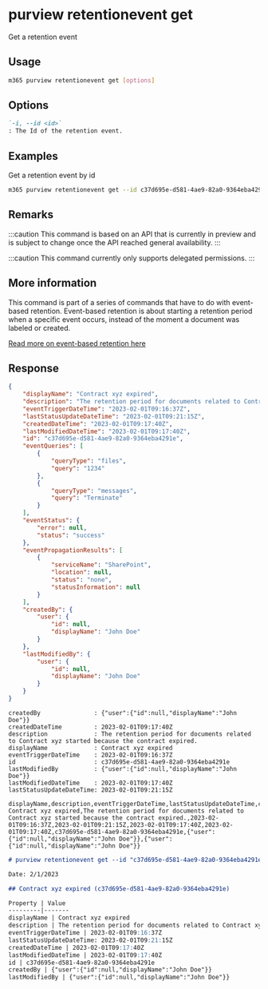 
# purview retentionevent get

Get a retention event

## Usage

```sh
m365 purview retentionevent get [options]
```

## Options

```md defintion-list
`-i, --id <id>`
: The Id of the retention event.
```

<Global />

## Examples

Get a retention event by id

```sh
m365 purview retentionevent get --id c37d695e-d581-4ae9-82a0-9364eba4291e
```

## Remarks

:::caution
This command is based on an API that is currently in preview and is subject to change once the API reached general availability.
:::

:::caution
This command currently only supports delegated permissions.
:::

## More information

This command is part of a series of commands that have to do with event-based retention. Event-based retention is about starting a retention period when a specific event occurs, instead of the moment a document was labeled or created.

[Read more on event-based retention here](https://learn.microsoft.com/en-us/microsoft-365/compliance/event-driven-retention?view=o365-worldwide)


## Response

<Tabs>
  <TabItem value="json" label="JSON">

  ```json
  {
      "displayName": "Contract xyz expired",
      "description": "The retention period for documents related to Contract xyz started because the contract expired.",
      "eventTriggerDateTime": "2023-02-01T09:16:37Z",
      "lastStatusUpdateDateTime": "2023-02-01T09:21:15Z",
      "createdDateTime": "2023-02-01T09:17:40Z",
      "lastModifiedDateTime": "2023-02-01T09:17:40Z",
      "id": "c37d695e-d581-4ae9-82a0-9364eba4291e",
      "eventQueries": [
          {
              "queryType": "files",
              "query": "1234"
          },
          {
              "queryType": "messages",
              "query": "Terminate"
          }
      ],
      "eventStatus": {
          "error": null,
          "status": "success"
      },
      "eventPropagationResults": [
          {
              "serviceName": "SharePoint",
              "location": null,
              "status": "none",
              "statusInformation": null
          }
      ],
      "createdBy": {
          "user": {
              "id": null,
              "displayName": "John Doe"
          }
      },
      "lastModifiedBy": {
          "user": {
              "id": null,
              "displayName": "John Doe"
          }
      }
  }
  ```

  </TabItem>
  <TabItem value="text" label="Text">

  ```text
  createdBy               : {"user":{"id":null,"displayName":"John Doe"}}
  createdDateTime         : 2023-02-01T09:17:40Z
  description             : The retention period for documents related to Contract xyz started because the contract expired.
  displayName             : Contract xyz expired    
  eventTriggerDateTime    : 2023-02-01T09:16:37Z
  id                      : c37d695e-d581-4ae9-82a0-9364eba4291e
  lastModifiedBy          : {"user":{"id":null,"displayName":"John Doe"}}
  lastModifiedDateTime    : 2023-02-01T09:17:40Z
  lastStatusUpdateDateTime: 2023-02-01T09:21:15Z    
  ```

  </TabItem>
  <TabItem value="csv" label="CSV">

  ```csv
  displayName,description,eventTriggerDateTime,lastStatusUpdateDateTime,createdDateTime,lastModifiedDateTime,id,createdBy,lastModifiedBy
  Contract xyz expired,The retention period for documents related to Contract xyz started because the contract expired.,2023-02-01T09:16:37Z,2023-02-01T09:21:15Z,2023-02-01T09:17:40Z,2023-02-01T09:17:40Z,c37d695e-d581-4ae9-82a0-9364eba4291e,{"user":{"id":null,"displayName":"John Doe"}},{"user":{"id":null,"displayName":"John Doe"}}
  ```

  </TabItem>
  <TabItem value="md" label="Markdown">

  ```md
  # purview retentionevent get --id "c37d695e-d581-4ae9-82a0-9364eba4291e"

  Date: 2/1/2023

  ## Contract xyz expired (c37d695e-d581-4ae9-82a0-9364eba4291e)

  Property | Value
  ---------|-------
  displayName | Contract xyz expired
  description | The retention period for documents related to Contract xyz started because the contract expired.
  eventTriggerDateTime | 2023-02-01T09:16:37Z
  lastStatusUpdateDateTime: 2023-02-01T09:21:15Z
  createdDateTime | 2023-02-01T09:17:40Z
  lastModifiedDateTime | 2023-02-01T09:17:40Z
  id | c37d695e-d581-4ae9-82a0-9364eba4291e
  createdBy | {"user":{"id":null,"displayName":"John Doe"}}
  lastModifiedBy | {"user":{"id":null,"displayName":"John Doe"}}
  ```

  </TabItem>
</Tabs>
